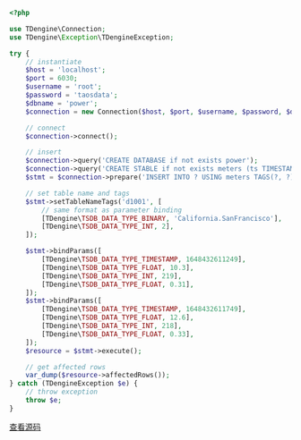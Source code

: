 ```php
<?php

use TDengine\Connection;
use TDengine\Exception\TDengineException;

try {
    // instantiate
    $host = 'localhost';
    $port = 6030;
    $username = 'root';
    $password = 'taosdata';
    $dbname = 'power';
    $connection = new Connection($host, $port, $username, $password, $dbname);

    // connect
    $connection->connect();

    // insert
    $connection->query('CREATE DATABASE if not exists power');
    $connection->query('CREATE STABLE if not exists meters (ts TIMESTAMP, current FLOAT, voltage INT, phase FLOAT) TAGS (location BINARY(64), groupId INT)');
    $stmt = $connection->prepare('INSERT INTO ? USING meters TAGS(?, ?) VALUES(?, ?, ?, ?)');

    // set table name and tags
    $stmt->setTableNameTags('d1001', [
        // same format as parameter binding
        [TDengine\TSDB_DATA_TYPE_BINARY, 'California.SanFrancisco'],
        [TDengine\TSDB_DATA_TYPE_INT, 2],
    ]);

    $stmt->bindParams([
        [TDengine\TSDB_DATA_TYPE_TIMESTAMP, 1648432611249],
        [TDengine\TSDB_DATA_TYPE_FLOAT, 10.3],
        [TDengine\TSDB_DATA_TYPE_INT, 219],
        [TDengine\TSDB_DATA_TYPE_FLOAT, 0.31],
    ]);
    $stmt->bindParams([
        [TDengine\TSDB_DATA_TYPE_TIMESTAMP, 1648432611749],
        [TDengine\TSDB_DATA_TYPE_FLOAT, 12.6],
        [TDengine\TSDB_DATA_TYPE_INT, 218],
        [TDengine\TSDB_DATA_TYPE_FLOAT, 0.33],
    ]);
    $resource = $stmt->execute();

    // get affected rows
    var_dump($resource->affectedRows());
} catch (TDengineException $e) {
    // throw exception
    throw $e;
}

```

[查看源码](https://github.com/taosdata/TDengine/blob/main/docs/examples/php/insert_stmt.php)
